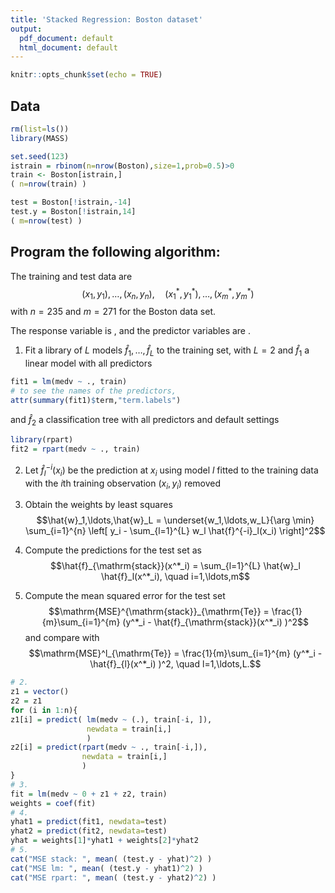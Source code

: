 ```yaml
---
title: 'Stacked Regression: Boston dataset'
output:
  pdf_document: default
  html_document: default
---
```



```r
knitr::opts_chunk$set(echo = TRUE)
```

## Data

```r
rm(list=ls())
library(MASS)

set.seed(123)
istrain = rbinom(n=nrow(Boston),size=1,prob=0.5)>0
train <- Boston[istrain,]
( n=nrow(train) )

test = Boston[!istrain,-14]
test.y = Boston[!istrain,14]
( m=nrow(test) )
```

## Program the following algorithm:

The training and test data are 
$$(x_1,y_1),\ldots,(x_n,y_n),\quad (x^*_1,y^*_1),\ldots,(x^*_m,y^*_m)$$
with $n=235$ and $m=271$ for the Boston data set. 

The response variable is \texttt{medv}, and the
predictor variables are \texttt{crim, zn, indus, chas, nox, rm, age, dis, rad, tax, ptratio, black, lstat}. 

1. Fit a library of $L$ models $\hat{f}_1,\ldots,\hat{f}_L$ to the training set, with $L=2$ and $\hat{f}_1$ a linear model with all predictors
```r
fit1 = lm(medv ~ ., train)
# to see the names of the predictors, 
attr(summary(fit1)$term,"term.labels") 
```
and $\hat{f}_2$ a classification tree with all predictors and default settings
```r
library(rpart)
fit2 = rpart(medv ~ ., train)
```

2. Let $\hat{f}^{-i}_l(x_i)$ be the prediction at $x_i$ using model $l$ fitted to the training data with the
$i$th training observation $(x_i,y_i)$ removed

3. Obtain the weights by least squares
$$\hat{w}_1,\ldots,\hat{w}_L = \underset{w_1,\ldots,w_L}{\arg \min} \sum_{i=1}^{n} \left[ y_i - \sum_{l=1}^{L} w_l \hat{f}^{-i}_l(x_i) \right]^2$$

4. Compute the predictions for the test set as
$$\hat{f}_{\mathrm{stack}}(x^*_i) = \sum_{l=1}^{L} \hat{w}_l  \hat{f}_l(x^*_i), \quad i=1,\ldots,m$$
5. Compute the mean squared error for the test set
$$\mathrm{MSE}^{\mathrm{stack}}_{\mathrm{Te}} = \frac{1}{m}\sum_{i=1}^{m} (y^*_i - \hat{f}_{\mathrm{stack}}(x^*_i) )^2$$ and compare with
$$\mathrm{MSE}^l_{\mathrm{Te}} = \frac{1}{m}\sum_{i=1}^{m} (y^*_i - \hat{f}_{l}(x^*_i) )^2, \quad l=1,\ldots,L.$$


```r
# 2.
z1 = vector()
z2 = z1
for (i in 1:n){
z1[i] = predict( lm(medv ~ (.), train[-i, ]), 
                 newdata = train[i,]
                 )
z2[i] = predict(rpart(medv ~ ., train[-i,]), 
                newdata = train[i,]
                ) 
}
# 3. 
fit = lm(medv ~ 0 + z1 + z2, train)
weights = coef(fit)
# 4. 
yhat1 = predict(fit1, newdata=test)
yhat2 = predict(fit2, newdata=test)
yhat = weights[1]*yhat1 + weights[2]*yhat2
# 5.
cat("MSE stack: ", mean( (test.y - yhat)^2) ) 
cat("MSE lm: ", mean( (test.y - yhat1)^2) ) 
cat("MSE rpart: ", mean( (test.y - yhat2)^2) ) 
```